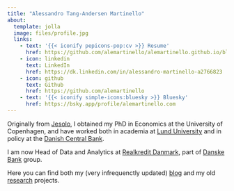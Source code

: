 ```yaml
---
title: "Alessandro Tang-Andersen Martinello"
about:
  template: jolla
  image: files/profile.jpg
  links:
    - text: '{{< iconify pepicons-pop:cv >}} Resume'
      href: https://github.com/alemartinello/alemartinello.github.io/blob/fdee40c240fd6728a215355d43b54ae4f60224be/files/AlessandroTMartinello_resume.pdf
    - icon: linkedin
      text: LinkedIn
      href: https://dk.linkedin.com/in/alessandro-martinello-a2766823
    - icon: github
      text: Github
      href: https://github.com/alemartinello
    - text: '{{< iconify simple-icons:bluesky >}} Bluesky'
      href: https://bsky.app/profile/alemartinello.com
---
```


Originally from [Jesolo](https://en.wikipedia.org/wiki/Jesolo), I obtained my PhD in Economics at the University of Copenhagen, and have worked both in academia at [Lund University](https://www.lusem.lu.se/) and in policy at the [Danish Central Bank](https://www.lusem.lu.se/).

I am now Head of Data and Analytics at [Realkredit Danmark](https://www.rd.dk/), part of [Danske Bank](https://www.danskebank.com/) group.

Here you can find both my (very infrequenctly updated) [blog](tidbits.qmd) and my old [research](research.qmd) projects.